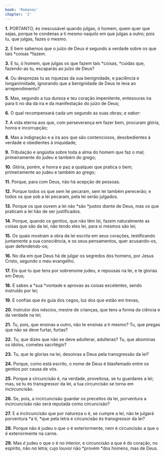 ```yaml
---
book: 'Romanos'
chapter: '2'
---
```


**1.** PORTANTO, és inescusável quando julgas, ó homem, quem quer que sejas, porque te condenas a ti mesmo naquilo em que julgas a outro; pois tu, que julgas, fazes o mesmo.

**2.** E bem sabemos que o juízo de Deus é segundo a verdade sobre os que tais *coisas *fazem.

**3.** E tu, ó homem, que julgas os que fazem tais *coisas, *cuidas que, fazendo-as tu, escaparás ao juízo de Deus?

**4.** Ou desprezas tu as riquezas da sua benignidade, e paciência e longanimidade, ignorando que a benignidade de Deus te leva ao arrependimento?

**5.** Mas, segundo a tua dureza e teu coração impenitente, entesouras ira para ti no dia da ira e da manifestação do juízo de Deus;

**6.** O qual recompensará cada um segundo as suas obras; *a saber:*

**7.** A vida eterna aos que, com perseverança em fazer bem, procuram glória, honra e incorrupção;

**8.** Mas a indignação e a ira aos que são contenciosos, desobedientes à verdade e obedientes à iniquidade;

**9.** Tribulação e angústia sobre toda a alma do homem que faz o mal; primeiramente do judeu e também do grego;

**10.** Glória, porém, e honra e paz a qualquer que pratica o bem; primeiramente ao judeu e também ao grego;

**11.** Porque, para com Deus, não há acepção de pessoas.

**12.** Porque todos os que sem lei pecaram, sem lei também perecerão; e todos os que sob a lei pecaram, pela lei serão julgados.

**13.** Porque os que ouvem a lei não *são *justos diante de Deus, mas os que praticam a lei hão de ser justificados.

**14.** Porque, quando os gentios, que não têm lei, fazem naturalmente as coisas que são da lei, não tendo eles lei, para si mesmos são lei;

**15.** Os quais mostram a obra da lei escrita em seus corações, testificando juntamente a sua consciência, e os seus pensamentos, quer acusando-os, quer defendendo-os;

**16.** No dia em que Deus há de julgar os segredos dos homens, por Jesus Cristo, segundo o meu evangelho.

**17.** Eis que tu que tens por sobrenome judeu, e repousas na lei, e te glorias em Deus;

**18.** E sabes a *sua *vontade e aprovas as coisas excelentes, sendo instruído por lei;

**19.** E confias que és guia dos cegos, luz dos que estão em trevas,

**20.** Instrutor dos néscios, mestre de crianças, que tens a forma da ciência e da verdade na lei;

**21.** Tu, pois, que ensinas a outro, não te ensinas a ti mesmo? Tu, que pregas que não se deve furtar, furtas?

**22.** Tu, que dizes que não se deve adulterar, adulteras? Tu, que abominas os ídolos, cometes sacrilégio?

**23.** Tu, que te glorias na lei, desonras a Deus pela transgressão da lei?

**24.** Porque, como está escrito, o nome de Deus é blasfemado entre os gentios por causa de vós.

**25.** Porque a circuncisão é, na verdade, proveitosa, se tu guardares a lei; mas, se tu és transgressor da lei, a tua circuncisão se torna em incircuncisão.

**26.** Se, pois, a incircuncisão guardar os preceitos da lei, porventura a incircuncisão não será reputada como circuncisão?

**27.** E a incircuncisão que por natureza o é, se cumpre a lei, não te julgará porventura *a ti, *que pela letra e circuncisão és transgressor da lei?

**28.** Porque não é judeu o que o é exteriormente, nem é circuncisão a que o é exteriormente na carne.

**29.** Mas *é* judeu o que o é no interior, e circuncisão a que é do coração, no espírito, não *na* letra; cujo louvor não *provém *dos homens, mas de Deus.